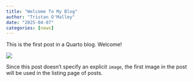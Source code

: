 ```yaml
---
title: "Welcome To My Blog"
author: "Tristan O'Malley"
date: "2025-04-07"
categories: [news]
---
```


This is the first post in a Quarto blog. Welcome!

![](thumbnail.jpg)

Since this post doesn't specify an explicit `image`, the first image in the post will be used in the listing page of posts.
